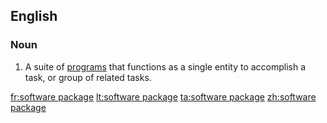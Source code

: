 ==English==

===Noun===
{{wikipedia}}
{{en-noun|sg=[[software]] [[package]]}}

#{{computing}} A suite of [[program]]s that functions as a single entity to accomplish a task, or group of related tasks.

[[fr:software package]]
[[lt:software package]]
[[ta:software package]]
[[zh:software package]]